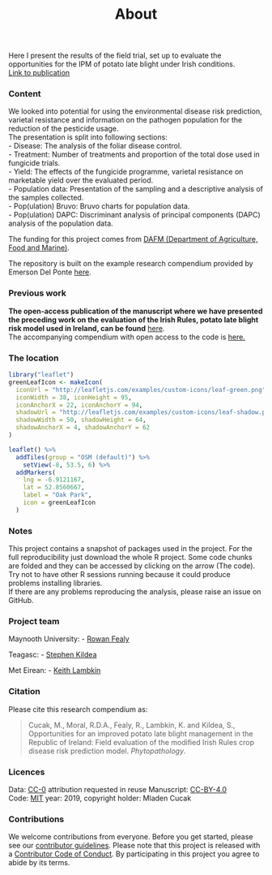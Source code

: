 % About

Here I present the results of the field trial, set up to evaluate the opportunities for the IPM of potato late blight under Irish conditions.  
[Link to publication](https://apsjournals.apsnet.org/doi/abs/10.1094/PHYTO-01-20-0011-R)  

### Content  

We looked into potential for using the environmental disease risk prediction, varietal resistance and information on the pathogen population for the reduction of the pesticide usage.  
The presentation is split into following sections:  
- Disease: The analysis of the foliar disease control.  
- Treatment: Number of treatments and proportion of the total dose used in fungicide trials.  
- Yield: The effects of the fungicide programme, varietal resistance on marketable yield over the evaluated period.  
- Population data: Presentation of the sampling and a descriptive analysis of the samples collected.   
- Pop(ulation) Bruvo: Bruvo charts for population data.  
- Pop(ulation) DAPC: Discriminant analysis of principal components (DAPC) analysis of the population data.

 The funding for this project comes from [DAFM (Department of Agriculture, Food and Marine)](https://www.agriculture.gov.ie).  
   
The repository is built on the example research compendium provided by Emerson Del Ponte [here](https://github.com/emdelponte/research-compendium-website). 
  
### Previous work
**The open-access publication of the manuscript where we have presented the preceding work on the evaluation of the Irish Rules, potato late blight risk model used in Ireland, can be found** [here](https://www.mdpi.com/2073-4395/9/9/515).  
The accompanying compendium with open access to the code is [here.](https://mladencucak.github.io/AnalysisPLBIreland/)

### The location

```r
library("leaflet")
greenLeafIcon <- makeIcon(
  iconUrl = "http://leafletjs.com/examples/custom-icons/leaf-green.png",
  iconWidth = 38, iconHeight = 95,
  iconAnchorX = 22, iconAnchorY = 94,
  shadowUrl = "http://leafletjs.com/examples/custom-icons/leaf-shadow.png",
  shadowWidth = 50, shadowHeight = 64,
  shadowAnchorX = 4, shadowAnchorY = 62
)

leaflet() %>%
  addTiles(group = "OSM (default)") %>%
    setView(-8, 53.5, 6) %>%
  addMarkers(
    lng = -6.9121167,
    lat = 52.8560667,
    label = "Oak Park",
    icon = greenLeafIcon
  )

```

### Notes 

This project contains a snapshot of packages used in the project. For the full reproducibility just download the whole R project. 
Some code chunks are folded and they can be accessed by clicking on the arrow (The code).  
Try not to have other R sessions running because it could produce problems installing libraries.  
If there are any problems reproducing the analysis, please raise an issue on GitHub.  

### Project team

Maynooth University:
- [Rowan Fealy](https://www.maynoothuniversity.ie/people/rowan-fealy)

Teagasc:
- [Stephen Kildea](https://www.teagasc.ie/contact/staff-directory/k/steven-kildea/)

Met Eirean:
- [Keith Lambkin](https://www.researchgate.net/profile/Keith_Lambkin)

### Citation

Please cite this research compendium as:


>Cucak, M., Moral, R.D.A., Fealy, R., Lambkin, K. and Kildea, S., Opportunities for an improved potato late blight management in the Republic of Ireland: Field evaluation of the modified Irish Rules crop disease risk prediction model. *Phytopathology*.

### Licences

Data: [CC-0](https://creativecommons.org/publicdomain/zero/1.0/) attribution requested in reuse
Manuscript: [CC-BY-4.0](https://creativecommons.org/licenses/by/4.0/)  
Code: [MIT](https://opensource.org/licenses/MIT) year: 2019, copyright holder: Mladen Cucak

### Contributions

We welcome contributions from everyone. Before you get started, please see our [contributor guidelines](CONTRIBUTING.html). Please note that this project is released with a [Contributor Code of Conduct](CONDUCT.html). By participating in this project you agree to abide by its terms.
